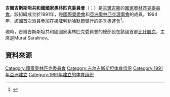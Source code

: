 {{NoteTA
|G1=Sports
|T=zh-cn:吉尔吉斯斯坦共和国国家奥林匹克委员会;zh-tw:吉爾吉斯共和國國家奧林匹克委員會;zh-hk:吉爾吉斯共和國國家奧林匹克委員會;
|1=zh-cn:吉尔吉斯斯坦共和国国家奥林匹克委员会;zh-tw:吉爾吉斯共和國國家奧林匹克委員會;zh-hk:吉爾吉斯共和國國家奧林匹克委員會;
|2=zh-cn:吉尔吉斯斯坦;zh-tw:吉爾吉斯;zh-hk:吉爾吉斯
}}

{{Infobox National Olympic Committee
| title = 吉爾吉斯斯坦共和國國家奧林匹克委員會
| logo = National Olympic Committee of the Republic of Kyrgyzstan logo.svg
| 國家或地區 = KGZ
| 國家或地區編碼 = KGZ
| 成立日期 = 1991年
| 加入國際奧委會 = 1994年
| 所屬成員 = OCA
| 總部 = 吉爾吉斯[[比什凱克|比什凱克]]
| 會長 = Murat Saralinov
| 秘書長 =
| 網頁 = 
}}

'''吉爾吉斯斯坦共和國國家奧林匹克委員會'''（{{lang-ky|Кыргызстан улуттук олимпиада комитети}}；{{lang-en|National Olympic Committee of the Republic of Kyrgyzstan}}）是[[吉爾吉斯|吉爾吉斯]]的[[國家奧林匹克委員會|國家奧林匹克委員會]]。該組織成立於1991年，是[[國際奧委會|國際奧委會]]和[[亞洲奧林匹克理事會|亞洲奧林匹克理事會]]的成員。1994年，該國首次派員參加在[[挪威|挪威]][[利勒哈默爾|利勒哈默爾]]舉行的[[1994年冬季奧林匹克運動會|冬季奧運會]]<ref>{{Cite web |url=http://www.sports-reference.com/olympics/countries/KGZ/ |title=Kyrgyzstan |access-date=2014-02-05 |archive-url=https://web.archive.org/web/20111004191756/http://www.sports-reference.com/olympics/countries/KGZ/ |archive-date=2011-10-04 |dead-url=yes }}</ref>。

現時，吉爾吉斯斯坦共和國國家奧林匹克委員會的總部設在該國首都[[比什凱克|比什凱克]]，主席是Murat Saralinov。

==資料來源==
{{reflist}}

{{OCA}}

[[Category:國家奧林匹克委員會|Category:國家奧林匹克委員會]]
[[Category:吉尔吉斯斯坦体育组织|Category:吉尔吉斯斯坦体育组织]]
[[Category:1991年亞洲建立|Category:1991年亞洲建立]]
[[Category:1991年建立的体育组织|Category:1991年建立的体育组织]]